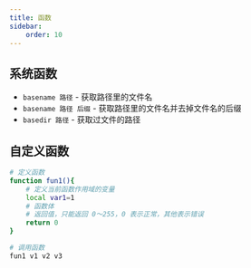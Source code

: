 ```yaml
---
title: 函数
sidebar:
    order: 10
---
```


## 系统函数

- `basename 路径` - 获取路径里的文件名
- `basename 路径 后缀` - 获取路径里的文件名并去掉文件名的后缀
- `basedir 路径` - 获取过文件的路径

## 自定义函数

```bash
# 定义函数
function fun1(){
    # 定义当前函数作用域的变量
    local var1=1
    # 函数体
    # 返回值，只能返回 0～255，0 表示正常，其他表示错误
    return 0
}

# 调用函数
fun1 v1 v2 v3
```
